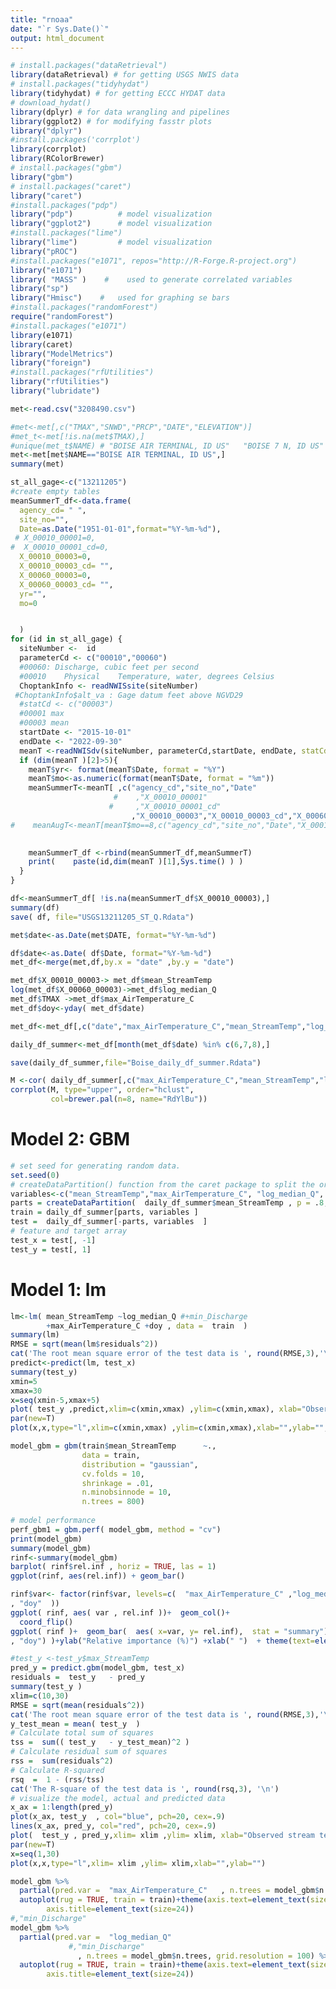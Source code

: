 ```yaml
---
title: "rnoaa"
date: "`r Sys.Date()`"
output: html_document
---
```


```r
# install.packages("dataRetrieval")
library(dataRetrieval) # for getting USGS NWIS data
# install.packages("tidyhydat")
library(tidyhydat) # for getting ECCC HYDAT data
# download_hydat()
library(dplyr) # for data wrangling and pipelines
library(ggplot2) # for modifying fasstr plots
library("dplyr")
#install.packages('corrplot')
library(corrplot)
library(RColorBrewer)
# install.packages("gbm")
library("gbm")
# install.packages("caret")
library("caret")
#install.packages("pdp")
library("pdp")          # model visualization
library("ggplot2")      # model visualization
#install.packages("lime")
library("lime")         # model visualization
library("pROC")
#install.packages("e1071", repos="http://R-Forge.R-project.org")
library("e1071")
library( "MASS" )    #    used to generate correlated variables
library("sp")
library("Hmisc")    #   used for graphing se bars
#install.packages("randomForest")
require("randomForest")
#install.packages("e1071")
library(e1071)
library(caret)
library("ModelMetrics")
library("foreign")
#install.packages("rfUtilities")
library("rfUtilities")
library("lubridate")
```

```r
met<-read.csv("3208490.csv")
```

```r
#met<-met[,c("TMAX","SNWD","PRCP","DATE","ELEVATION")]
#met_t<-met[!is.na(met$TMAX),]
#unique(met_t$NAME) # "BOISE AIR TERMINAL, ID US"   "BOISE 7 N, ID US"
met<-met[met$NAME=="BOISE AIR TERMINAL, ID US",]
summary(met)
```

```r
st_all_gage<-c("13211205")
#create empty tables
meanSummerT_df<-data.frame(
  agency_cd= " ",
  site_no="",
  Date=as.Date("1951-01-01",format="%Y-%m-%d"),
 # X_00010_00001=0,
#  X_00010_00001_cd=0,
  X_00010_00003=0,
  X_00010_00003_cd= "",
  X_00060_00003=0,    
  X_00060_00003_cd= "",
  yr="",
  mo=0


  )
for (id in st_all_gage) {
  siteNumber <-  id 
  parameterCd <- c("00010","00060") 
  #00060: Discharge, cubic feet per second
  #00010	Physical	Temperature, water, degrees Celsius	
  ChoptankInfo <- readNWISsite(siteNumber)
 #ChoptankInfo$alt_va : Gage datum feet above NGVD29
  #statCd <- c("00003") 
  #00001 max
  #00003 mean
  startDate <- "2015-10-01"
  endDate <- "2022-09-30"
  meanT <-readNWISdv(siteNumber, parameterCd,startDate, endDate, statCd= c("00001","00003"))
  if (dim(meanT )[2]>5){
    meanT$yr<- format(meanT$Date, format = "%Y") 
    meanT$mo<-as.numeric(format(meanT$Date, format = "%m"))
    meanSummerT<-meanT[ ,c("agency_cd","site_no","Date"
                       #    ,"X_00010_00001"
                      #     ,"X_00010_00001_cd"
                           ,"X_00010_00003","X_00010_00003_cd","X_00060_00003","X_00060_00003_cd","yr","mo"  )]
#    meanAugT<-meanT[meanT$mo==8,c("agency_cd","site_no","Date","X_00010_00001","X_00010_00001_cd","X_00010_00003","X_00010_00003_cd","X_00060_00003","X_00060_00003_cd","yr","mo"  )]

    
    meanSummerT_df <-rbind(meanSummerT_df,meanSummerT)
    print(    paste(id,dim(meanT )[1],Sys.time() ) )
  }
}
```

```r
df<-meanSummerT_df[ !is.na(meanSummerT_df$X_00010_00003),]
summary(df)
save( df, file="USGS13211205_ST_Q.Rdata")
```

```r
met$date<-as.Date(met$DATE, format="%Y-%m-%d") 

df$date<-as.Date( df$Date, format="%Y-%m-%d") 
met_df<-merge(met,df,by.x = "date" ,by.y = "date")

met_df$X_00010_00003-> met_df$mean_StreamTemp
log(met_df$X_00060_00003)->met_df$log_median_Q
met_df$TMAX ->met_df$max_AirTemperature_C
met_df$doy<-yday( met_df$date)

met_df<-met_df[,c("date","max_AirTemperature_C","mean_StreamTemp","log_median_Q","mo","yr","doy")]

daily_df_summer<-met_df[month(met_df$date) %in% c(6,7,8),]

save(daily_df_summer,file="Boise_daily_df_summer.Rdata")
```

```r
M <-cor( daily_df_summer[,c("max_AirTemperature_C","mean_StreamTemp","log_median_Q", "doy")])
corrplot(M, type="upper", order="hclust",
         col=brewer.pal(n=8, name="RdYlBu"))
```

# Model 2: GBM
```r
# set seed for generating random data.
set.seed(0)          
# createDataPartition() function from the caret package to split the original dataset into a training and testing set and split data into training (80%) and testing set (20%)
variables<-c("mean_StreamTemp","max_AirTemperature_C", "log_median_Q", "doy")
parts = createDataPartition(  daily_df_summer$mean_StreamTemp , p = .8, list = F)
train = daily_df_summer[parts, variables ]
test =  daily_df_summer[-parts, variables  ]
# feature and target array
test_x = test[, -1] 
test_y = test[, 1] 
```

# Model 1: lm
```r
lm<-lm( mean_StreamTemp ~log_median_Q #+min_Discharge
        +max_AirTemperature_C +doy , data =  train  )
summary(lm)
RMSE = sqrt(mean(lm$residuals^2))
cat('The root mean square error of the test data is ', round(RMSE,3),'\n')
predict<-predict(lm, test_x)
summary(test_y)
xmin=5
xmax=30
x=seq(xmin-5,xmax+5)
plot( test_y ,predict,xlim=c(xmin,xmax) ,ylim=c(xmin,xmax), xlab="Observed stream temperature (degC)", ylab="Predicted stream temperature (degC)")
par(new=T)
plot(x,x,type="l",xlim=c(xmin,xmax) ,ylim=c(xmin,xmax),xlab="",ylab="", main="LM")
```

```r
model_gbm = gbm(train$mean_StreamTemp      ~.,
                data = train,
                distribution = "gaussian",
                cv.folds = 10,
                shrinkage = .01,
                n.minobsinnode = 10,
                n.trees = 800)
 
# model performance
perf_gbm1 = gbm.perf( model_gbm, method = "cv")
print(model_gbm)
summary(model_gbm)
rinf<-summary(model_gbm)
barplot( rinf$rel.inf , horiz = TRUE, las = 1)
ggplot(rinf, aes(rel.inf)) + geom_bar()
```

```r
rinf$var<- factor(rinf$var, levels=c(  "max_AirTemperature_C" ,"log_median_Q"
, "doy"  ))
ggplot( rinf, aes( var , rel.inf ))+  geom_col()+ 
  coord_flip()
ggplot( rinf )+  geom_bar(  aes( x=var, y= rel.inf),  stat = "summary")+ scale_x_discrete(labels=  c( "max_AirTemperature_C" ,"log_median_Q"
, "doy") )+ylab("Relative importance (%)") +xlab(" ")  + theme(text=element_text(size=11))
```

```r
#test_y <-test_y$max_StreamTemp
pred_y = predict.gbm(model_gbm, test_x)
residuals =  test_y   - pred_y
summary(test_y )
xlim=c(10,30)
RMSE = sqrt(mean(residuals^2))
cat('The root mean square error of the test data is ', round(RMSE,3),'\n')
y_test_mean = mean( test_y  )
# Calculate total sum of squares
tss =  sum(( test_y   - y_test_mean)^2 )
# Calculate residual sum of squares
rss =  sum(residuals^2)
# Calculate R-squared
rsq  =  1 - (rss/tss)
cat('The R-square of the test data is ', round(rsq,3), '\n')
# visualize the model, actual and predicted data
x_ax = 1:length(pred_y)
plot(x_ax, test_y  , col="blue", pch=20, cex=.9)
lines(x_ax, pred_y, col="red", pch=20, cex=.9) 
plot(  test_y , pred_y,xlim= xlim ,ylim= xlim, xlab="Observed stream temperature (degC)", ylab="Predicted stream temperature (degC)", main="GBM")
par(new=T)
x=seq(1,30)
plot(x,x,type="l",xlim= xlim ,ylim= xlim,xlab="",ylab="")
```

```r
model_gbm %>%
  partial(pred.var =  "max_AirTemperature_C"   , n.trees = model_gbm$n.trees, grid.resolution = 100) %>%
  autoplot(rug = TRUE, train = train)+theme(axis.text=element_text(size=21),
        axis.title=element_text(size=24))
#,"min_Discharge"
model_gbm %>%
  partial(pred.var =  "log_median_Q"
             #,"min_Discharge"
               , n.trees = model_gbm$n.trees, grid.resolution = 100) %>%
  autoplot(rug = TRUE, train = train)+theme(axis.text=element_text(size=21),
        axis.title=element_text(size=24))
```

```r

```




